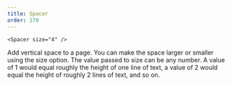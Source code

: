 ```yaml
---
title: Spacer
order: 170
---
```

```
<Spacer size="4" />
```
Add vertical space to a page. You can make the space larger or smaller using the size option. The value passed to size can be any number. A value of 1 would equal roughly the height of one line of text, a value of 2 would equal the height of roughly 2 lines of text, and so on.
